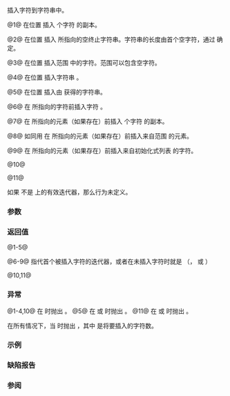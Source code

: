 {{cpp/string/basic_string/title|insert}}
{{cpp/string/basic_string/navbar}}
{{dcl begin}}
{{dcl|num=1|notes={{mark constexpr since c++20}}|
basic_string&amp; insert( size_type index, size_type count, CharT ch );
}}
{{dcl|num=2|notes={{mark constexpr since c++20}}|
basic_string&amp; insert( size_type index, const CharT* s );
}}
{{dcl|num=3|notes={{mark constexpr since c++20}}|
basic_string&amp; insert( size_type index, const CharT* s, size_type count );
}}
{{dcl|num=4|notes={{mark constexpr since c++20}}|
basic_string&amp; insert( size_type index, const basic_string&amp; str );
}}
{{dcl rev multi|num=5
|dcl1=
basic_string&amp; insert( size_type index, const basic_string&amp; str,
                      size_type s_index, size_type count );
|since2=c++14|notes2={{mark constexpr since c++20}}|dcl2=
basic_string&amp; insert( size_type index, const basic_string&amp; str,
                      size_type s_index, size_type count = npos );
}}
{{dcl rev multi|num=6
|dcl1=
iterator insert( iterator pos, CharT ch );
|since2=c++11|notes2={{mark constexpr since c++20}}|dcl2=
iterator insert( const_iterator pos, CharT ch );
}}
{{dcl rev multi|num=7
|dcl1=
void insert( iterator pos, size_type count, CharT ch );
|since2=c++11|notes2={{mark constexpr since c++20}}|dcl2=
iterator insert( const_iterator pos, size_type count, CharT ch );
}}
{{dcl rev multi|num=8
|dcl1=
template&lt; class InputIt &gt;
void insert( iterator pos, InputIt first, InputIt last );
|since2=c++11|notes2={{mark constexpr since c++20}}|dcl2=
template&lt; class InputIt &gt;
iterator insert( const_iterator pos, InputIt first, InputIt last );
}}
{{dcl|num=9|since=c++11|notes={{mark constexpr since c++20}}|
iterator insert( const_iterator pos, std::initializer_list&lt;CharT&gt; ilist );
}}
{{dcl|num=10|since=c++17|notes={{mark constexpr since c++20}}|
template&lt; class StringViewLike &gt;
basic_string&amp; insert( size_type index, const StringViewLike&amp; t );
}}
{{dcl|num=11|since=c++17|notes={{mark constexpr since c++20}}|1=
template&lt; class StringViewLike &gt;
basic_string&amp; insert( size_type index, const StringViewLike&amp; t,
                      size_type t_index, size_type count = npos );
}}
{{dcl end}}

插入字符到字符串中。

@1@ 在位置 {{c|index}} 插入 {{c|count}} 个字符 {{c|ch}} 的副本。

@2@ 在位置 {{c|index}} 插入 {{c|s}} 所指向的空终止字符串。字符串的长度由首个空字符，通过 {{c|Traits::length(s)}} 确定。

@3@ 在位置 {{c|index}} 插入范围 {{range|s|s + count}} 中的字符。范围可以包含空字符。

@4@ 在位置 {{c|index}} 插入字符串 {{c|str}}。

@5@ 在位置 {{c|index}} 插入由 {{c|str.substr(s_index, count)}} 获得的字符串。

@6@ 在 {{c|pos}} 所指向的字符前插入字符 {{c|ch}}。

@7@ 在 {{c|pos}} 所指向的元素（如果存在）前插入 {{c|count}} 个字符 {{c|ch}} 的副本。

@8@ 如同用 {{c|insert(pos - begin(), basic_string(first, last, get_allocator()))}} 在 {{c|pos}} 所指向的元素（如果存在）前插入来自范围 {{range|first|last}} 的元素。
{{rrev|since=c++11|
如果 {{tt|InputIt}} 不满足{{named req|InputIterator}}，那么此重载不参与重载决议。
}}

@9@ 在 {{c|pos}} 所指向的元素（如果存在）前插入来自初始化式列表 {{c|ilist}} 的字符。

@10@ {{cpp/string/sv hack|如同用 {{c|insert(pos, sv.data(), sv.size())}} 在 {{c|pos}} 所指向的元素（如果存在）前插入来自 {{c|sv}} 的元素}}

@11@ {{cpp/string/sv hack|在 {{c|pos}} 所指向的元素（如果存在）前插入来自 {{c|sv}} 的子视图 {{range|t_index|t_index + count}} 的元素。
* 如果请求的子视图越过 {{c|sv}} 的末尾或 {{c|1=count == npos}}，那么作为结果的子视图是 {{range|t_index|sv.size()}}。
* 如果 {{c|t_index &gt; sv.size()}} 或 {{c|index &gt; size()}}，那么抛出 {{lc|std::out_of_range}}}}

如果 {{c|pos}} 不是 {{c|*this}} 上的有效迭代器，那么行为未定义。

===参数===
{{par begin}}
{{par|index|插入内容到的位置}}
{{par|pos|将插入字符到它之前的迭代器}}
{{par|ch|要插入的字符}}
{{par|count|要插入的字符数}}
{{par|s|指向要插入的字符串的指针}}
{{par|str|要插入的字符串}}
{{par|first, last|定义要插入字符的范围}}
{{par|s_index|{{c|str}} 中要插入的首字符位置}}
{{par|ilist|要插入的字符来源的 {{lc|std::initializer_list}}}}
{{par|t|要插入的字符来源对象（可转换到 {{lc|std::basic_string_view}}）}}
{{par|t_index|{{c|t}} 中要插入的首字符位置}}
{{par hreq}}
{{par req named|InputIt|InputIterator}}
{{par end}}

===返回值===
@1-5@ {{c|*this}}

@6-9@ 指代首个被插入字符的迭代器，或者在未插入字符时就是 {{c|pos}}（{{c|1=count == 0}}，{{c|1=ilist.size() == 0}} 或 {{c|1=first == last}}）

@10,11@ {{c|*this}}

===异常===
@1-4,10@ 在 {{c|index &gt; size()}} 时抛出 {{lc|std::out_of_range}}。
@5@ 在 {{c|index &gt; size()}} 或 {{c|s_index &gt; str.size()}} 时抛出 {{lc|std::out_of_range}}。
@11@ 在 {{c|index &gt; size()}} 或 {{c|t_index &gt; sv.size()}} 时抛出 {{lc|std::out_of_range}}。

在所有情况下，当 {{c|size() + ins_count &gt; max_size()}} 时抛出 {{lc|std::length_error}}，其中 {{c|ins_count}} 是将要插入的字符数。

{{rrev|since=c++20|
在所有情况下，如果 {{c/core|std::allocator_traits&lt;Allocator&gt;::allocate}} 抛出了异常，那么它会被重抛。
}}

{{cpp/strong exception safety guarantee}}

===示例===
{{example
|code=
#include &lt;cassert&gt;
#include &lt;iterator&gt;
#include &lt;string&gt;

using namespace std::string_literals;

int main()
{
    std::string s = "xmplr";
    
    // insert(size_type index, size_type count, char ch)
    s.insert(0, 1, 'E');
    assert("Exmplr" == s);
    
    // insert(size_type index, const char* s)
    s.insert(2, "e");
    assert("Exemplr" == s);
    
    // insert(size_type index, string const&amp; str)
    s.insert(6, "a"s);
    assert("Exemplar" == s);
    
    // insert(size_type index, string const&amp; str,
    //        size_type s_index, size_type count)
    s.insert(8, " is an example string."s, 0, 14);
    assert("Exemplar is an example" == s);
    
    // insert(const_iterator pos, char ch)
    s.insert(s.cbegin() + s.find_first_of('n') + 1, ':');
    assert("Exemplar is an: example" == s);
    
    // insert(const_iterator pos, size_type count, char ch)
    s.insert(s.cbegin() + s.find_first_of(':') + 1, 2, '=');
    assert("Exemplar is an:== example" == s);
    
    // insert(const_iterator pos, InputIt first, InputIt last)
    {
        std::string seq = " string";
        s.insert(s.begin() + s.find_last_of('e') + 1,
            std::begin(seq), std::end(seq));
        assert("Exemplar is an:== example string" == s);
    }
    
    // insert(const_iterator pos, std::initializer_list&lt;char&gt;)
    s.insert(s.cbegin() + s.find_first_of('g') + 1, {'.'});
    assert("Exemplar is an:== example string." == s);
}
|output=
}}

===缺陷报告===
{{dr list begin}}
{{dr list item|wg=lwg|dr=7|std=C++98|before=重载 {{v|8}} 的效果错误地涉及了实际不存在的重载|after=修正为正确地涉及重载 {{v|4}}}}
{{dr list item|wg=lwg|dr=847|std=C++98|before=没有异常安全保证|after=添加强异常安全保证}}
{{dr list item|wg=lwg|dr=2946|std=C++17|before=重载 {{v|10}} 在某些情况下会导致歧义|after=通过使之为模板来避免}}
{{dr list end}}

===参阅===
{{dsc begin}}
{{dsc inc|cpp/string/basic_string/dsc insert_range}}
{{dsc inc|cpp/string/basic_string/dsc append}}
{{dsc inc|cpp/string/basic_string/dsc push_back}}
{{dsc end}}

{{langlinks|de|en|es|fr|it|ja|pt|ru}}